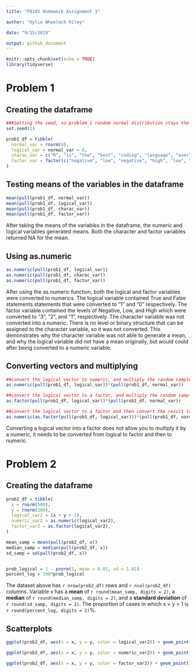 ```yaml
---
title: "P8105 Homework Assignment 1"

author: "Kylie Wheelock Riley"

date: "9/15/2019"

output: github_document
---
```


```r
knitr::opts_chunk$set(echo = TRUE)
library(tidyverse)
```


# Problem 1

## Creating the dataframe
```r
###Setting the seed, so problem 1 random normal distribution stays the same
set.seed(1)

prob1_df = tibble(
  normal_var = rnorm(8),
  logical_var = normal_var > 0,
  charac_var = c("R", "is", "the", "best", "coding", "language", "ever", "!"),  
  factor_var = factor(c("negative", "low", "negative", "high", "low", "negative", "low", "low"))
)

```


## Testing means of the variables in the dataframe
```r
mean(pull(prob1_df, normal_var))
mean(pull(prob1_df, logical_var))
mean(pull(prob1_df, charac_var))
mean(pull(prob1_df, factor_var))
```
After taking the means of the variables in the dataframe, the numeric and logical variables generated means. Both the character and factor variables returned NA for the mean. 

## Using as.numeric
```r
as.numeric(pull(prob1_df, logical_var))
as.numeric(pull(prob1_df, charac_var))
as.numeric(pull(prob1_df, factor_var))

```
After using the as.numeric function, both the logical and factor variables were converted to numerics. The logical variable contained True and False statements statements that were converted to "1" and "0" respectively. The  factor variable contained the levels of Negative, Low, and High which were converted to "3", "2", and "1", respectively. The character variable was not converted into a numeric. There is no level or binary structure that can be assigned to the character variable, so it was not converted. This demonstrates why the character variable was not able to generate a mean, and why the logical variable did not have a mean originally, but would could after being converted to a numeric variable.

## Converting vectors and multiplying
```r
##convert the logical vector to numeric, and multiply the random sample by the result
as.numeric(pull(prob1_df, logical_var))*(pull(prob1_df, normal_var))

##convert the logical vector to a factor, and multiply the random sample by the result
as.factor(pull(prob1_df, logical_var))*(pull(prob1_df, normal_var)) 

##convert the logical vector to a factor and then convert the result to numeric, and multiply the random sample by the result
as.numeric(as.factor(pull(prob1_df, logical_var)))*(pull(prob1_df, normal_var))

```

Converting a logical vector into a factor does not allow you to multiply it by a numeric, it needs to be converted from logical to factor and then to numeric. 


# Problem 2

## Creating the dataframe
```r
prob2_df = tibble(
  x = rnorm(500),
  y = rnorm(500),
  logical_var2 = (x + y > 1),
  numeric_var2 = as.numeric(logical_var2),
  factor_var2 = as.factor(logical_var2),
)

```

```r
mean_samp = mean(pull(prob2_df, x))
median_samp = median(pull(prob2_df, x))
sd_samp = sd(pull(prob2_df, x))


prob_logical = 1 - pnorm(1, mean = 0.02, sd = 1.01)
percent_log = 100*prob_logical
```

The dataset above has `r nrow(prob2_df)` rows and `r ncol(prob2_df)` columns. Variable x has a **mean** of `r round(mean_samp, digits = 2)`, a **median** of `r round(median_samp, digits = 2)`, and a **standard deviation** of `r round(sd_samp, digits = 2)`. The proportion of cases in which x + y > 1 is `r round(percent_log, digits = 2)`%.

## Scatterplots

```r
ggplot(prob2_df, aes(x = x, y = y, color = logical_var2)) + geom_point()

ggplot(prob2_df, aes(x = x, y = y, color = numeric_var2)) + geom_point()

ggplot(prob2_df, aes(x = x, y = y, color = factor_var2)) + geom_point()

```





